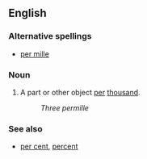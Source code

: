 {{wikipedia}}
==English==
===Alternative spellings===
*[[per mille]]
===Noun===
{{en-noun|permille}}
#A part or other object [[per]] [[thousand]].
#:''Three permille''
===See also===
*[[per cent]], [[percent]]
